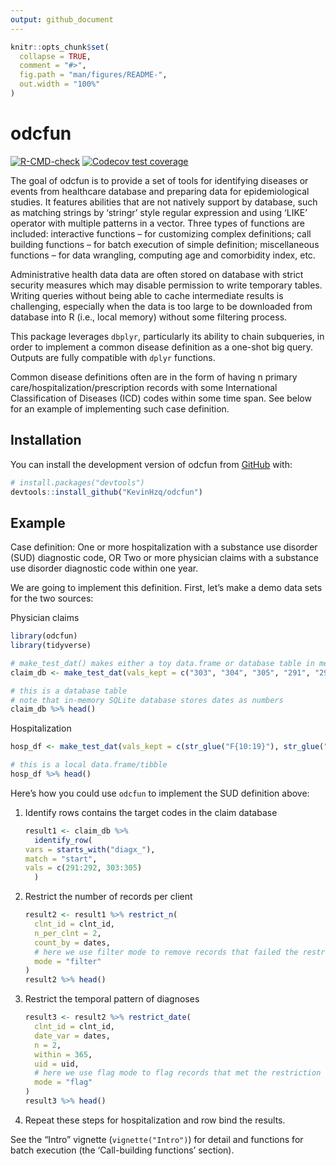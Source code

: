```yaml
---
output: github_document
---
```


<!-- README.md is generated from README.Rmd. Please edit that file -->

```r
knitr::opts_chunk$set(
  collapse = TRUE,
  comment = "#>",
  fig.path = "man/figures/README-",
  out.width = "100%"
)
```

# odcfun

<!-- badges: start -->
[![R-CMD-check](https://github.com/KevinHzq/odcfun/actions/workflows/R-CMD-check.yaml/badge.svg)](https://github.com/KevinHzq/odcfun/actions/workflows/R-CMD-check.yaml)
[![Codecov test coverage](https://codecov.io/gh/KevinHzq/odcfun/branch/master/graph/badge.svg)](https://app.codecov.io/gh/KevinHzq/odcfun?branch=master)
<!-- badges: end -->

The goal of odcfun is to provide a set of tools for identifying diseases or events from healthcare database and preparing data for epidemiological studies. It features abilities that are not natively support by database, such as matching strings by 'stringr' style regular expression and using 'LIKE' operator with multiple patterns in a vector. Three types of functions are included: interactive functions – for customizing complex definitions; call building functions – for batch execution of simple definition; miscellaneous functions – for data wrangling, computing age and comorbidity index, etc.

Administrative health data data are often stored on database with strict security measures which may disable permission to write temporary tables. Writing queries without being able to cache intermediate results is challenging, especially when the data is too large to be downloaded from database into R (i.e., local memory) without some filtering process.

This package leverages `dbplyr`, particularly its ability to chain subqueries, in order to implement a common disease definition as a one-shot big query. Outputs are fully compatible with `dplyr` functions. 

Common disease definitions often are in the form of having n primary care/hospitalization/prescription records with some International Classification of Diseases (ICD) codes within some time span. See below for an example of implementing such case definition.

## Installation

You can install the development version of odcfun from [GitHub](https://github.com/) with:

``` r
# install.packages("devtools")
devtools::install_github("KevinHzq/odcfun")
```

## Example

Case definition: One or more hospitalization with a substance use disorder (SUD) diagnostic code, OR Two or more physician claims with a substance use disorder diagnostic code within one year.

We are going to implement this definition. First, let's make a demo data sets for the two sources:

Physician claims
```r
library(odcfun)
library(tidyverse)

# make_test_dat() makes either a toy data.frame or database table in memory with known number of rows that satisfy the query we will show later
claim_db <- make_test_dat(vals_kept = c("303", "304", "305", "291", "292", str_glue("30{30:59}"), str_glue("29{10:29}"), noise_val = c("999", "111")), type = "database")

# this is a database table
# note that in-memory SQLite database stores dates as numbers
claim_db %>% head()
```

Hospitalization
```r
hosp_df <- make_test_dat(vals_kept = c(str_glue("F{10:19}"), str_glue("F{100:199}"), noise_val = "999"), type = "data.frame")

# this is a local data.frame/tibble
hosp_df %>% head()
```

Here's how you could use `odcfun` to implement the SUD definition above:

1.  Identify rows contains the target codes in the claim database

    ```r
result1 <- claim_db %>%
  identify_row(
    vars = starts_with("diagx_"),
    match = "start",
    vals = c(291:292, 303:305)
  )
    ```

2.  Restrict the number of records per client

    ```r
result2 <- result1 %>% restrict_n(
  clnt_id = clnt_id,
  n_per_clnt = 2,
  count_by = dates,
  # here we use filter mode to remove records that failed the restriction
  mode = "filter"
)
result2 %>% head()
    ```

3.  Restrict the temporal pattern of diagnoses

    ```r
result3 <- result2 %>% restrict_date(
  clnt_id = clnt_id,
  date_var = dates,
  n = 2,
  within = 365,
  uid = uid,
  # here we use flag mode to flag records that met the restriction instead of removing those
  mode = "flag"
)
result3 %>% head()
    ```

4. Repeat these steps for hospitalization and row bind the results.

See the "Intro" vignette (`vignette("Intro")`) for detail and functions for batch execution (the 'Call-building functions' section).
